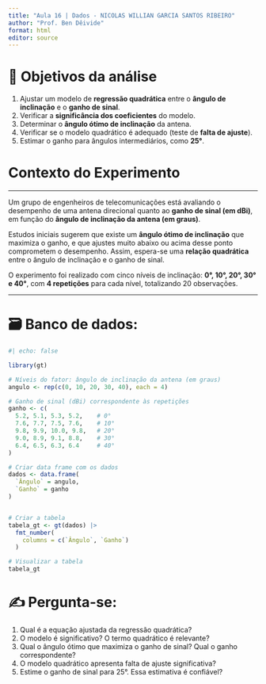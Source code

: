 ```yaml
---
title: "Aula 16 | Dados - NICOLAS WILLIAN GARCIA SANTOS RIBEIRO"
author: "Prof. Ben Dêivide"
format: html
editor: source
---
```


# 🎯 **Objetivos da análise**

1. Ajustar um modelo de **regressão quadrática** entre o **ângulo de inclinação** e o **ganho de sinal**.
2. Verificar a **significância dos coeficientes** do modelo.
3. Determinar o **ângulo ótimo de inclinação** da antena.
4. Verificar se o modelo quadrático é adequado (teste de **falta de ajuste**).
5. Estimar o ganho para ângulos intermediários, como **25°**.



# Contexto do Experimento

----

Um grupo de engenheiros de telecomunicações está avaliando o desempenho de uma antena direcional quanto ao **ganho de sinal (em dBi)**, em função do **ângulo de inclinação da antena (em graus)**.

Estudos iniciais sugerem que existe um **ângulo ótimo de inclinação** que maximiza o ganho, e que ajustes muito abaixo ou acima desse ponto comprometem o desempenho. Assim, espera-se uma **relação quadrática** entre o ângulo de inclinação e o ganho de sinal.

O experimento foi realizado com cinco níveis de inclinação: **0°, 10°, 20°, 30° e 40°**, com **4 repetições** para cada nível, totalizando 20 observações.

----



#  🗃 Banco de dados:

```r
#| echo: false

library(gt)

# Níveis do fator: ângulo de inclinação da antena (em graus)
angulo <- rep(c(0, 10, 20, 30, 40), each = 4)

# Ganho de sinal (dBi) correspondente às repetições
ganho <- c(
  5.2, 5.1, 5.3, 5.2,    # 0°
  7.6, 7.7, 7.5, 7.6,    # 10°
  9.8, 9.9, 10.0, 9.8,   # 20°
  9.0, 8.9, 9.1, 8.8,    # 30°
  6.4, 6.5, 6.3, 6.4     # 40°
)

# Criar data frame com os dados
dados <- data.frame(
  `Ângulo` = angulo,
  `Ganho` = ganho
)


# Criar a tabela
tabela_gt <- gt(dados) |>
  fmt_number(
    columns = c(`Ângulo`, `Ganho`)
  )

# Visualizar a tabela
tabela_gt
```

# ✍ Pergunta-se:

1. Qual é a equação ajustada da regressão quadrática?
2. O modelo é significativo? O termo quadrático é relevante?
3. Qual o ângulo ótimo que maximiza o ganho de sinal? Qual o ganho correspondente?
4. O modelo quadrático apresenta falta de ajuste significativa?
5. Estime o ganho de sinal para 25°. Essa estimativa é confiável?

